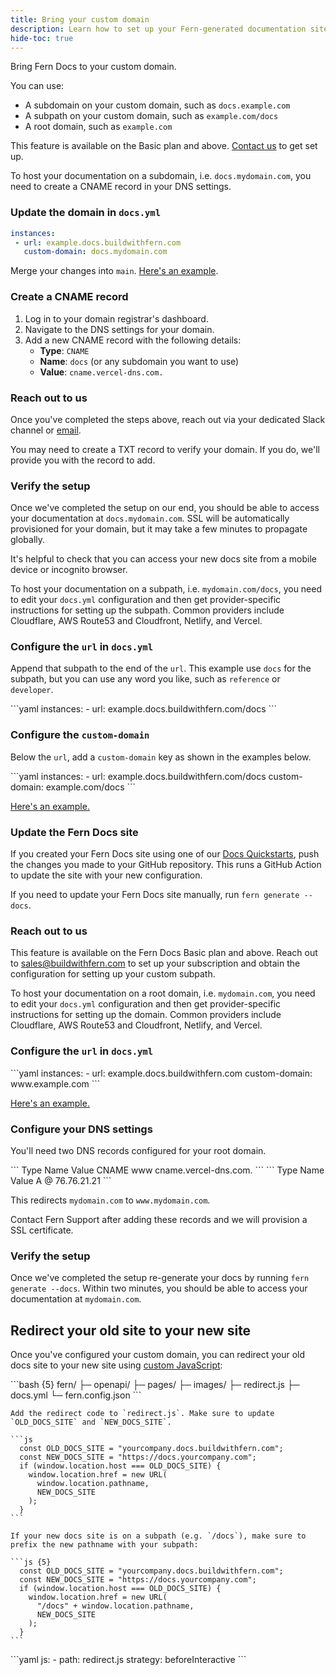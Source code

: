 ```yaml
---
title: Bring your custom domain
description: Learn how to set up your Fern-generated documentation site to use a custom subdomain or subpath.
hide-toc: true
---
```


Bring Fern Docs to your custom domain.

You can use:
- A subdomain on your custom domain, such as `docs.example.com`
- A subpath on your custom domain, such as `example.com/docs`
- A root domain, such as `example.com`

<Tip>This feature is available on the Basic plan and above. [Contact us](https://buildwithfern.com/contact) to get set up.</Tip>

<AccordionGroup>
<Accordion title = "Subdomain">

To host your documentation on a subdomain, i.e. `docs.mydomain.com`, you need to create a CNAME record in your DNS settings.

<Steps>

### Update the domain in `docs.yml`

```yaml
instances:
 - url: example.docs.buildwithfern.com
   custom-domain: docs.mydomain.com
```

Merge your changes into `main`. [Here's an example](https://github.com/octoml/fern-config/blob/389b67679953856ba0716537981a6d749635556f/fern/docs.yml#L1-L3 ).


### Create a CNAME record

1. Log in to your domain registrar's dashboard.
2. Navigate to the DNS settings for your domain.
3. Add a new CNAME record with the following details:
   - **Type**: `CNAME`
   - **Name**: `docs` (or any subdomain you want to use)
   - **Value**: `cname.vercel-dns.com.`

### Reach out to us

Once you've completed the steps above, reach out via your dedicated Slack channel or [email](mailto:support@buildwithfern.com).

You may need to create a TXT record to verify your domain. If you do, we'll provide you with the record to add.

### Verify the setup

Once we've completed the setup on our end, you should be able to access your documentation at `docs.mydomain.com`. SSL will be automatically provisioned for your domain, but it may take a few minutes to propagate globally.

<Tip>It's helpful to check that you can access your new docs site from a mobile device or incognito browser.</Tip>

</Steps>
</Accordion>

<Accordion title = "Subpath">

To host your documentation on a subpath, i.e. `mydomain.com/docs`, you need to edit your `docs.yml` configuration and then get provider-specific instructions for setting up the subpath. Common providers include Cloudflare, AWS Route53 and Cloudfront, Netlify, and Vercel.

<Steps>

### Configure the `url` in `docs.yml`

Append that subpath to the end of the `url`. This example use `docs` for the subpath, but you can use any word you like, such as `reference` or `developer`.

<CodeBlock title="docs.yml example for subpath">
```yaml
instances: 
  - url: example.docs.buildwithfern.com/docs
```
</CodeBlock>

### Configure the `custom-domain`

Below the `url`, add a `custom-domain` key as shown in the examples below.

<CodeBlock title="Custom subpath">
```yaml 
instances: 
  - url: example.docs.buildwithfern.com/docs
    custom-domain: example.com/docs
```
</CodeBlock>

[Here's an example.](https://github.com/fern-api/fern/blob/7d8631c6119787a8aaccb4ba49837e73c985db28/fern/docs.yml#L1-L3)

### Update the Fern Docs site

If you created your Fern Docs site using one of our [Docs Quickstarts](/learn/docs/getting-started/quickstart), push the changes you made to your GitHub repository. This runs a GitHub Action to update the site with your new configuration.

If you need to update your Fern Docs site manually, run `fern generate --docs`.

### Reach out to us

This feature is available on the Fern Docs Basic plan and above. Reach out to [sales@buildwithfern.com](mailto:sales@buildwithfern.com) to set up your subscription and obtain the configuration for setting up your custom subpath. 

</Steps>
</Accordion>
<Accordion title = "Root domain">

To host your documentation on a root domain, i.e. `mydomain.com`, you need to edit your `docs.yml` configuration and then get provider-specific instructions for setting up the domain. Common providers include Cloudflare, AWS Route53 and Cloudfront, Netlify, and Vercel.

<Steps>

### Configure the `url` in `docs.yml`

<CodeBlock title="Root domain">
```yaml
instances:
  - url: example.docs.buildwithfern.com
    custom-domain: www.example.com
```
</CodeBlock>

[Here's an example.](https://github.com/dannysheridan/katiedanny/blob/2fcf5769e2994af29e31d00904e04788b188a18b/fern/docs.yml#L3-L5)

### Configure your DNS settings

You'll need two DNS records configured for your root domain.

<CodeBlock title="WWW DNS Record">
```
Type    Name    Value
CNAME   www     cname.vercel-dns.com.
```
</CodeBlock>

<CodeBlock title="Apex Domain DNS Record">
```
Type    Name    Value
A       @       76.76.21.21
```
</CodeBlock>

This redirects `mydomain.com` to `www.mydomain.com`.

Contact Fern Support after adding these records and we will provision a SSL certificate.

### Verify the setup

Once we've completed the setup re-generate your docs by running `fern generate --docs`. Within two minutes, you should be able to access your documentation at `mydomain.com`.

</Steps>
</Accordion>
</AccordionGroup>

## Redirect your old site to your new site

Once you've configured your custom domain, you can redirect your old docs site to your new site using [custom JavaScript](/learn/docs/building-and-customizing-your-docs/custom-css-global-js#custom-javascript):

<Steps>
  <Step title="Add `redirect.js` to your repo">
    <CodeBlock>
    ```bash {5}
      fern/
      ├─ openapi/
      ├─ pages/
      ├─ images/
      ├─ redirect.js
      ├─ docs.yml
      └─ fern.config.json
    ```
    </CodeBlock>

    Add the redirect code to `redirect.js`. Make sure to update `OLD_DOCS_SITE` and `NEW_DOCS_SITE`.

    ```js
      const OLD_DOCS_SITE = "yourcompany.docs.buildwithfern.com";
      const NEW_DOCS_SITE = "https://docs.yourcompany.com";
      if (window.location.host === OLD_DOCS_SITE) {
        window.location.href = new URL(
          window.location.pathname,
          NEW_DOCS_SITE
        );
      }
    ```

    If your new docs site is on a subpath (e.g. `/docs`), make sure to prefix the new pathname with your subpath:

    ```js {5}
      const OLD_DOCS_SITE = "yourcompany.docs.buildwithfern.com";
      const NEW_DOCS_SITE = "https://docs.yourcompany.com";
      if (window.location.host === OLD_DOCS_SITE) {
        window.location.href = new URL(
          "/docs" + window.location.pathname,
          NEW_DOCS_SITE
        );
      }
    ```

  </Step>
  <Step title="Update `docs.yml` to reference `redirect.js`">
    <CodeBlock title="docs.yml">
    ```yaml
    js:
      - path: redirect.js
        strategy: beforeInteractive
    ```
    </CodeBlock>
  </Step>
</Steps>